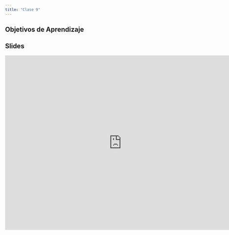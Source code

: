 ```yaml
---
title: "Clase 9"
---
```


## Objetivos de Aprendizaje



## Slides

<iframe src="https://docs.google.com/presentation/d/14HrL2rfVeg_IJL3OY6XYO8hw0HzcOKdep6bncU7UjuQ/embed?start=false&loop=false&delayms=3000" frameborder="0" width="760" height="569" allowfullscreen="true" mozallowfullscreen="true" webkitallowfullscreen="true"></iframe>


